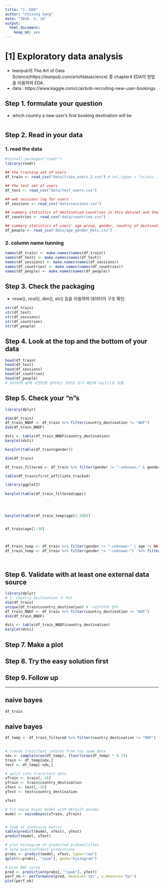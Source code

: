 ```yaml
---
title: "1. EDA"
author: "Chisung Song"
date: "2016. 3. 18"
output:
  html_document:
    keep_md: yes
---
```


# [1] Exploratory data analysis  

- leanpub의 The Art of Data Science(https://leanpub.com/artofdatascience) 중 chapter4 EDA의 방법을 이용하여 EDA.
- data : https://www.kaggle.com/c/airbnb-recruiting-new-user-bookings

## Step 1. formulate your question
- which country a new user's first booking destination will be

```r

```



## Step 2. Read in your data 

### 1. read the data
```r
#install.packages("readr")
library(readr)

## the training set of users
df_train <- read_csv("data/train_users_2.csv") # col_types = "ccincc..." 으로 불러올 값 설정 가능.

## the test set of users
df_test <- read_csv("data/test_users.csv")

## web sessions log for users
df_sessions <- read_csv("data/sessions.csv")

## summary statistics of destination countries in this dataset and their locations
df_countries <- read_csv("data/countries.csv")

## summary statistics of users' age group, gender, country of destination
df_people <- read_csv("data/age_gender_bkts.csv")
```

### 2. column name tunning
```r
names(df_train) <- make.names(names(df_train))
names(df_test) <- make.names(names(df_test))
names(df_sessions) <- make.names(names(df_sessions))
names(df_countries) <- make.names(names(df_countries))
names(df_people) <- make.names(names(df_people))
```


## Step 3. Check the packaging 
- nrow(), ncol(), dim(), str() 등을 이용하여 데이터의 구조 확인.
```r
str(df_train)
str(df_test)
str(df_sessions)
str(df_countries)
str(df_people)
```


## Step 4. Look at the top and the bottom of your data   
```r
head(df_train)
head(df_test)
head(df_sessions)
head(df_countries) 
head(df_people)
# 데이터의 끝에 코멘트를 달아두는 경우도 있기 떄문에 tail()도 유용.
```



## Step 5. Check your "n"s
```r
library(dplyr)

dim(df_train)
df_train_NNDF <- df_train %>% filter(country_destination != "NDF")
dim(df_train_NNDF)

dsti <- table(df_train_NNDF$country_destination)
barplot(dsti)

barplot(table(df_train$gender))

dim(df_train)

df_train_filtered <- df_train %>% filter(gender != "-unknown-" & gender != "OTHER" & !is.na(age) & !is.na(first_affiliate_tracked) & first_browser != "-unknown-")

table(df_train$first_affiliate_tracked)

library(ggplot2)
  
barplot(table(df_train_filtered$age))


  

barplot(table(df_train_temp$age[1:30]))


df_train$age[1:30]



df_train_temp <- df_train %>% filter(gender != "-unknown-" | age != NA)
df_train_temp <- df_train %>% filter(gender != "-unknown-")  %>% filter(i) 




```



## Step 6. Validate with at least one external data source  
```r
library(dplyr)
# 1. country destination 수 비교
dim(df_train)
unique(df_train$country_destination) # ->12가지의 경우.
df_train_NNDF <- df_train %>% filter(country_destination != "NDF")
dim(df_train_NNDF)  

dsti <- table(df_train_NNDF$country_destination)
barplot(dsti)

```



## Step 7. Make a plot           



## Step 8. Try the easy solution first    




## Step 9. Follow up            





------

## naive bayes

```r
df_train


```


## naive bayes

```r


df_temp <- df_train_filtered %>% filter(country_destination != "NDF")
  

# create train/text indices from toy spam data
ndx <- sample(nrow(df_temp), floor(nrow(df_temp) * 0.7))
train <- df_temp[ndx,]
test <- df_temp[-ndx,]

# split into train/test data
xTrain <- train[,-16]
yTrain <- train$country_destination
xTest <- test[,-16]
yTest <- test$country_destination

xTest

# fit naive bayes model with default params
model <- naiveBayes(xTrain, yTrain)


# look at confusion matrix
table(predict(model, xTest), yTest)
predict(model, xTest)

# plot histogram of predicted probabilities
# note overconfident predictions
probs <- predict(model, xTest, type="raw")
qplot(x=probs[, "spam"], geom="histogram")

# plot ROC curve
pred <- prediction(probs[, "spam"], yTest)
perf_nb <- performance(pred, measure='tpr', x.measure='fpr')
plot(perf_nb)


```



